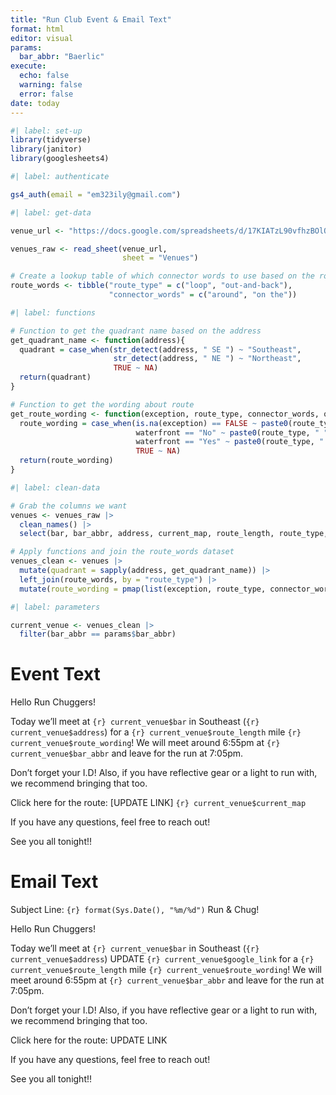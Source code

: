 ```yaml
---
title: "Run Club Event & Email Text"
format: html
editor: visual
params: 
  bar_abbr: "Baerlic"
execute: 
  echo: false
  warning: false
  error: false
date: today
---
```


```r
#| label: set-up
library(tidyverse)
library(janitor)
library(googlesheets4)

```

```r
#| label: authenticate

gs4_auth(email = "em323ily@gmail.com")
```


```r
#| label: get-data

venue_url <- "https://docs.google.com/spreadsheets/d/17KIATzL90vfhzBOlO5v5cyIzjT0ewYoFSVEwAAqcqZI/"

venues_raw <- read_sheet(venue_url,
                         sheet = "Venues")

# Create a lookup table of which connector words to use based on the route type
route_words <- tibble("route_type" = c("loop", "out-and-back"),
                      "connector_words" = c("around", "on the"))

```

```r
#| label: functions

# Function to get the quadrant name based on the address
get_quadrant_name <- function(address){
  quadrant = case_when(str_detect(address, " SE ") ~ "Southeast",
                       str_detect(address, " NE ") ~ "Northeast",
                       TRUE ~ NA)
  return(quadrant)
}

# Function to get the wording about route
get_route_wording <- function(exception, route_type, connector_words, quadrant, waterfront){
  route_wording = case_when(is.na(exception) == FALSE ~ paste0(route_type, " ", connector_words, " ", exception),
                            waterfront == "No" ~ paste0(route_type, " ", connector_words, " ", quadrant),
                            waterfront == "Yes" ~ paste0(route_type, " ", connector_words, " the waterfront"),
                            TRUE ~ NA)
  return(route_wording)
}


```



```r
#| label: clean-data

# Grab the columns we want
venues <- venues_raw |> 
  clean_names() |> 
  select(bar, bar_abbr, address, current_map, route_length, route_type, waterfront, exception, google_link)

# Apply functions and join the route_words dataset
venues_clean <- venues |>
  mutate(quadrant = sapply(address, get_quadrant_name)) |> 
  left_join(route_words, by = "route_type") |> 
  mutate(route_wording = pmap(list(exception, route_type, connector_words, quadrant, waterfront), get_route_wording))

```


```r
#| label: parameters

current_venue <- venues_clean |> 
  filter(bar_abbr == params$bar_abbr)

```


# Event Text

Hello Run Chuggers!

Today we'll meet at `{r} current_venue$bar` in Southeast (`{r} current_venue$address`) for a `{r} current_venue$route_length` mile `{r} current_venue$route_wording`! We will meet around 6:55pm at `{r} current_venue$bar_abbr` and leave for the run at 7:05pm.

Don't forget your I.D! Also, if you have reflective gear or a light to run with, we recommend bringing that too.

Click here for the route: \[UPDATE LINK\] `{r} current_venue$current_map`

If you have any questions, feel free to reach out!

See you all tonight!!

# Email Text

Subject Line: `{r} format(Sys.Date(), "%m/%d")` Run & Chug!

Hello Run Chuggers!

Today we'll meet at `{r} current_venue$bar` in Southeast (`{r} current_venue$address`) UPDATE `{r} current_venue$google_link` for a `{r} current_venue$route_length` mile `{r} current_venue$route_wording`! We will meet around 6:55pm at `{r} current_venue$bar_abbr` and leave for the run at 7:05pm.

Don't forget your I.D! Also, if you have reflective gear or a light to run with, we recommend bringing that too.

Click here for the route: UPDATE LINK

If you have any questions, feel free to reach out!

See you all tonight!!
